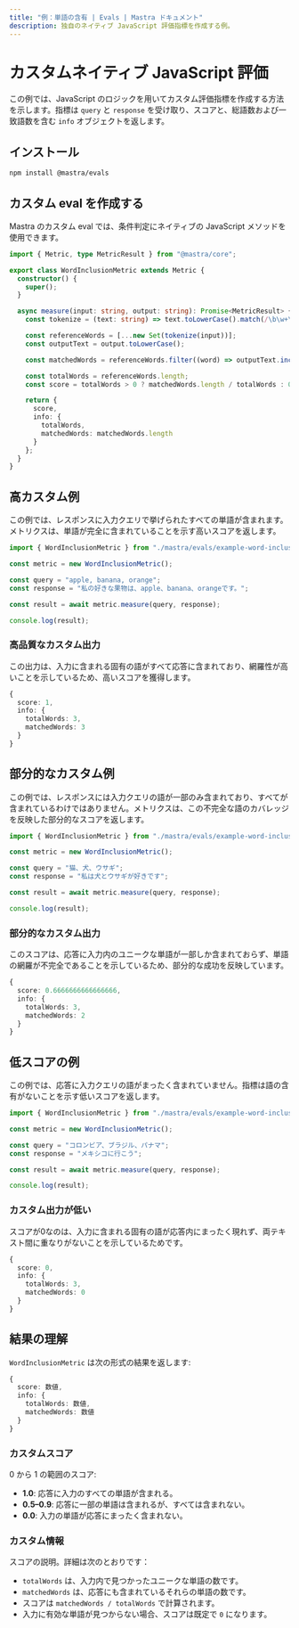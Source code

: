 ```yaml
---
title: "例：単語の含有 | Evals | Mastra ドキュメント"
description: 独自のネイティブ JavaScript 評価指標を作成する例。
---
```




# カスタムネイティブ JavaScript 評価

<ScorerCallout />

この例では、JavaScript のロジックを用いてカスタム評価指標を作成する方法を示します。指標は `query` と `response` を受け取り、スコアと、総語数および一致語数を含む `info` オブジェクトを返します。

## インストール

```bash
npm install @mastra/evals
```


## カスタム eval を作成する

Mastra のカスタム eval では、条件判定にネイティブの JavaScript メソッドを使用できます。

```typescript filename="src/mastra/evals/example-word-inclusion.ts" showLineNumbers copy
import { Metric, type MetricResult } from "@mastra/core";

export class WordInclusionMetric extends Metric {
  constructor() {
    super();
  }

  async measure(input: string, output: string): Promise<MetricResult> {
    const tokenize = (text: string) => text.toLowerCase().match(/\b\w+\b/g) || [];

    const referenceWords = [...new Set(tokenize(input))];
    const outputText = output.toLowerCase();

    const matchedWords = referenceWords.filter((word) => outputText.includes(word));

    const totalWords = referenceWords.length;
    const score = totalWords > 0 ? matchedWords.length / totalWords : 0;

    return {
      score,
      info: {
        totalWords,
        matchedWords: matchedWords.length
      }
    };
  }
}
```


## 高カスタム例

この例では、レスポンスに入力クエリで挙げられたすべての単語が含まれます。メトリクスは、単語が完全に含まれていることを示す高いスコアを返します。

```typescript filename="src/example-high-word-inclusion.ts" showLineNumbers copy
import { WordInclusionMetric } from "./mastra/evals/example-word-inclusion";

const metric = new WordInclusionMetric();

const query = "apple, banana, orange";
const response = "私の好きな果物は、apple、banana、orangeです。";

const result = await metric.measure(query, response);

console.log(result);
```


### 高品質なカスタム出力

この出力は、入力に含まれる固有の語がすべて応答に含まれており、網羅性が高いことを示しているため、高いスコアを獲得します。

```typescript
{
  score: 1,
  info: {
    totalWords: 3,
    matchedWords: 3
  }
}
```


## 部分的なカスタム例

この例では、レスポンスには入力クエリの語が一部のみ含まれており、すべてが含まれているわけではありません。メトリクスは、この不完全な語のカバレッジを反映した部分的なスコアを返します。

```typescript filename="src/example-partial-word-inclusion.ts" showLineNumbers copy
import { WordInclusionMetric } from "./mastra/evals/example-word-inclusion";

const metric = new WordInclusionMetric();

const query = "猫、犬、ウサギ";
const response = "私は犬とウサギが好きです";

const result = await metric.measure(query, response);

console.log(result);
```


### 部分的なカスタム出力

このスコアは、応答に入力内のユニークな単語が一部しか含まれておらず、単語の網羅が不完全であることを示しているため、部分的な成功を反映しています。

```typescript
{
  score: 0.6666666666666666,
  info: {
    totalWords: 3,
    matchedWords: 2
  }
}
```


## 低スコアの例

この例では、応答に入力クエリの語がまったく含まれていません。指標は語の含有がないことを示す低いスコアを返します。

```typescript filename="src/example-low-word-inclusion.ts" showLineNumbers copy
import { WordInclusionMetric } from "./mastra/evals/example-word-inclusion";

const metric = new WordInclusionMetric();

const query = "コロンビア、ブラジル、パナマ";
const response = "メキシコに行こう";

const result = await metric.measure(query, response);

console.log(result);
```


### カスタム出力が低い

スコアが0なのは、入力に含まれる固有の語が応答内にまったく現れず、両テキスト間に重なりがないことを示しているためです。

```typescript
{
  score: 0,
  info: {
    totalWords: 3,
    matchedWords: 0
  }
}
```


## 結果の理解

`WordInclusionMetric` は次の形式の結果を返します:

```typescript
{
  score: 数値,
  info: {
    totalWords: 数値,
    matchedWords: 数値
  }
}
```


### カスタムスコア

0 から 1 の範囲のスコア:

- **1.0**: 応答に入力のすべての単語が含まれる。
- **0.5–0.9**: 応答に一部の単語は含まれるが、すべては含まれない。
- **0.0**: 入力の単語が応答にまったく含まれない。

### カスタム情報

スコアの説明。詳細は次のとおりです：

- `totalWords` は、入力内で見つかったユニークな単語の数です。
- `matchedWords` は、応答にも含まれているそれらの単語の数です。
- スコアは `matchedWords / totalWords` で計算されます。
- 入力に有効な単語が見つからない場合、スコアは既定で `0` になります。

<GithubLink
  outdated={true}
  marginTop='mt-16'
  link="https://github.com/mastra-ai/mastra/blob/main/examples/basics/evals/word-inclusion"
/>